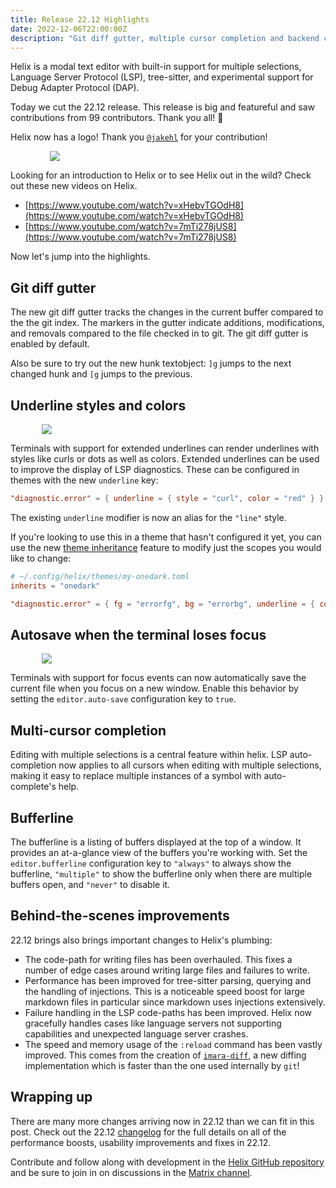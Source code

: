 ```yaml
---
title: Release 22.12 Highlights
date: 2022-12-06T22:00:00Z
description: "Git diff gutter, multiple cursor completion and backend changes"
---
```



Helix is a modal text editor with built-in support for multiple selections,
Language Server Protocol (LSP), tree-sitter, and experimental support for Debug
Adapter Protocol (DAP).

Today we cut the 22.12 release. This release is big and featureful and saw
contributions from 99 contributors. Thank you all! 🎊

Helix now has a logo! Thank you [`@jakehl`](https://github.com/jakehl) for your
contribution!

<img src="/favicon.svg" style="max-width: 75%; display: block; margin-left: auto; margin-right: auto" />

Looking for an introduction to Helix or to see Helix out in the wild? Check out
these new videos on Helix.

- [https://www.youtube.com/watch?v=xHebvTGOdH8](https://www.youtube.com/watch?v=xHebvTGOdH8)
- [https://www.youtube.com/watch?v=7mTi278jUS8](https://www.youtube.com/watch?v=7mTi278jUS8)

Now let's jump into the highlights.

## Git diff gutter

<Asciinema src="/blog/git-diff-gutter.cast" />

The new git diff gutter tracks the changes in the current buffer compared to
the the git index. The markers in the gutter indicate additions, modifications,
and removals compared to the file checked in to git. The git diff gutter is
enabled by default.

Also be sure to try out the new hunk textobject: `]g` jumps to the next changed
hunk and `[g` jumps to the previous.

## Underline styles and colors

<img src="/blog/undercurl.png" style="max-width: 80%; display: block; margin-left: auto; margin-right: auto"/>

Terminals with support for extended underlines can render underlines with
styles like curls or dots as well as colors. Extended underlines can be used to
improve the display of LSP diagnostics. These can be configured in themes with
the new `underline` key:

```toml
"diagnostic.error" = { underline = { style = "curl", color = "red" } }
```

The existing `underline` modifier is now an alias for the `"line"` style.

If you're looking to use this in a theme that hasn't configured it yet, you
can use the new [theme inheritance] feature to modify just the scopes you would
like to change:

```toml
# ~/.config/helix/themes/my-onedark.toml
inherits = "onedark"

"diagnostic.error" = { fg = "errorfg", bg = "errorbg", underline = { color = "red" } }
```

[theme inheritance]: https://docs.helix-editor.com/master/themes.html#inheritance

## Autosave when the terminal loses focus

<img src="/auto-save.gif" style="max-width: 80%; display: block; margin-left: auto; margin-right: auto"/>

Terminals with support for focus events can now automatically save the current
file when you focus on a new window. Enable this behavior by setting the
`editor.auto-save` configuration key to `true`.

## Multi-cursor completion

<Asciinema src="/blog/multi-cursor-completion.cast" />

Editing with multiple selections is a central feature within helix. LSP
auto-completion now applies to all cursors when editing with multiple
selections, making it easy to replace multiple instances of a symbol with
auto-complete's help.

## Bufferline

<Asciinema src="/blog/bufferline.astro" />

The bufferline is a listing of buffers displayed at the top of a window. It
provides an at-a-glance view of the buffers you're working with. Set
the `editor.bufferline` configuration key to `"always"` to always show the
bufferline, `"multiple"` to show the bufferline only when there are multiple
buffers open, and `"never"` to disable it.

## Behind-the-scenes improvements

22.12 brings also brings important changes to Helix's plumbing:

- The code-path for writing files has been overhauled. This fixes a number of
  edge cases around writing large files and failures to write.
- Performance has been improved for tree-sitter parsing, querying and the
  handling of injections. This is a noticeable speed boost for large markdown
  files in particular since markdown uses injections extensively.
- Failure handling in the LSP code-paths has been improved. Helix now
  gracefully handles cases like language servers not supporting capabilities
  and unexpected language server crashes.
- The speed and memory usage of the `:reload` command has been vastly improved.
  This comes from the creation of [`imara-diff`], a new diffing
  implementation which is faster than the one used internally by `git`!

## Wrapping up

There are many more changes arriving now in 22.12 than we can fit in this post.
Check out the 22.12 [changelog] for the full details on all of the performance
boosts, usability improvements and fixes in 22.12.

Contribute and follow along with development in the [Helix GitHub
repository][helix-git] and be sure to join in on discussions in the [Matrix
channel][matrix].

[changelog]: https://github.com/helix-editor/helix/blob/master/CHANGELOG.md#2212-2022-12-06
[helix-git]: https://github.com/helix-editor/helix/
[matrix]: https://matrix.to/#/#helix-community:matrix.org
[`imara-diff`]: https://github.com/pascalkuthe/imara-diff
